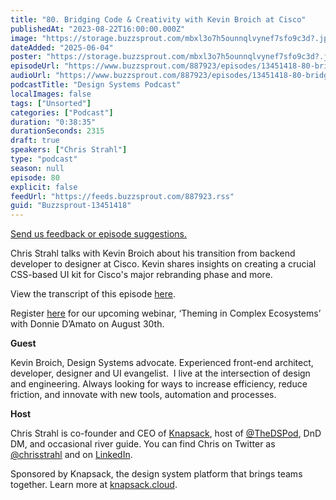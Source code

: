 ```yaml
---
title: "80. Bridging Code & Creativity with Kevin Broich at Cisco"
publishedAt: "2023-08-22T16:00:00.000Z"
image: "https://storage.buzzsprout.com/mbxl3o7h5ounnqlvynef7sfo9c3d?.jpg"
dateAdded: "2025-06-04"
poster: "https://storage.buzzsprout.com/mbxl3o7h5ounnqlvynef7sfo9c3d?.jpg"
episodeUrl: "https://www.buzzsprout.com/887923/episodes/13451418-80-bridging-code-creativity-with-kevin-broich-at-cisco.mp3"
audioUrl: "https://www.buzzsprout.com/887923/episodes/13451418-80-bridging-code-creativity-with-kevin-broich-at-cisco.mp3"
podcastTitle: "Design Systems Podcast"
localImages: false
tags: ["Unsorted"]
categories: ["Podcast"]
duration: "0:38:35"
durationSeconds: 2315
draft: true
speakers: ["Chris Strahl"]
type: "podcast"
season: null
episode: 80
explicit: false
feedUrl: "https://feeds.buzzsprout.com/887923.rss"
guid: "Buzzsprout-13451418"
---
```

[Send us feedback or episode suggestions.](https://www.buzzsprout.com/twilio/text_messages/887923/open_sms)

Chris Strahl talks with Kevin Broich about his transition from backend developer to designer at Cisco. Kevin shares insights on creating a crucial CSS-based UI kit for Cisco's major rebranding phase and more.

View the transcript of this episode [here](https://docs.google.com/document/d/10oQ4otrvT9Cr6kAc1CFMmVPq-MO2JP5N/edit).

Register [here](https://knapsack-cloud.zoom.us/webinar/register/WN_mT0yPVrNSXOKRH8xrW8ZMg) for our upcoming webinar, ‘Theming in Complex Ecosystems’ with Donnie D’Amato on August 30th. 

**Guest**

Kevin Broich, Design Systems advocate. Experienced front-end architect, developer, designer and UI evangelist.  I live at the intersection of design and engineering. Always looking for ways to increase efficiency, reduce friction, and innovate with new tools, automation and processes.

**Host**

Chris Strahl is co-founder and CEO of [Knapsack](https://www.knapsack.cloud/), host of [@TheDSPod](https://twitter.com/thedspod), DnD DM, and occasional river guide. You can find Chris on Twitter as [@chrisstrahl](https://twitter.com/chrisstrahl) and on [LinkedIn](https://www.linkedin.com/in/chrisstrahl/).

Sponsored by Knapsack, the design system platform that brings teams together. Learn more at [knapsack.cloud](https://www.knapsack.cloud/?utm_source=podcast).
